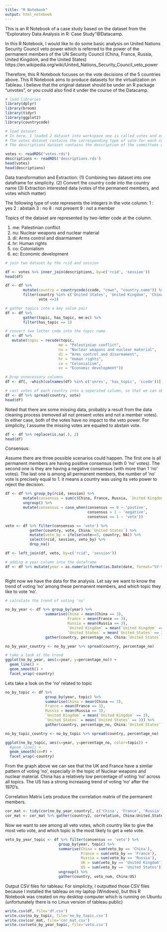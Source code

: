 ```yaml
---
title: "R Notebook"
output: html_notebook
---
```


This is an R Notebook of a case study based on the dataset from the "Exploratory Data Analysis in R: Case Study"@Datacamp.

In this R Notebook, I would like to do some basic analysis on United Nations Security Council veto power which is referred to the power of the permanent members of the UN Security Council (China, France, Russia, United Kingdom, and the United States)
https://en.wikipedia.org/wiki/United_Nations_Security_Council_veto_power

Therefore, this R Notebook focuses on the vote decisions of the 5 countries above. This R Notebook aims to produce datasets for the virtualization on Tableau. I believe that the original dataset should be under an R package "unvotes", or you could also find it under the course of the Datacamp.


```r
# load libraries
library(dplyr)
library(broom)
library(tidyr)
library(ggplot2)
library(countrycode)
```
```r
# load dataset
# In here, I loaded 2 dataset into workspace one is called votes and other is called descriptions.
# The votes dataset contains the corresponding type of vote for each country with given agenda id and session.
# The descriptions dataset contains the description of the committees with given agenda id and session

votes <- readRDS("votes.rds")
descriptions <- readRDS('descriptions.rds')
head(votes)
head(descriptions)
```

Data transformation and Extraction:
(1) Combining two dataset into one dataframe for simplicity.
(2) Convert the country code into the country name
(3) Extraction interested data (votes of the permanent members, and votes which matter)

The following type of vote represents the integers in the vote column:
1 : yes
2 : abstain
3 : no
8 : not present
9 : not a member

Topics of the dataset are represented by two-letter code at the column.

1. me: Palestinian conflict
2. nu: Nuclear weapons and nuclear material
3. di: Arms control and disarmament
4. hr: Human rights
5. co: Colonialism
6. ec: Economic development



```r
# join two dataset by the rcid and session

df <- votes %>% inner_join(descriptions, by=c('rcid', 'session'))
head(df)
```

```r
df <- df %>% 
        mutate(country = countrycode(ccode, "cown", "country.name")) %>%
        filter(country %in% c('United States', 'United Kingdom', 'China', 'Russia', 'France'), 
               vote <=3)

# gather topics into a key value pair 
df <- df %>% 
        gather(topic, has_topic, me:ec) %>% 
        filter(has_topic == 1)
```


```r
# convert two letter code into the topic name
df <- df %>%
   mutate(topic = recode(topic,
                        me = "Palestinian conflict",
                        nu = "Nuclear weapons and nuclear material",
                        di = "Arms control and disarmament",
                        hr = "Human rights",
                        co = "Colonialism",
                        ec = "Economic development"))

```


```r
# Drop unnecessary columns
df <- df[, -which(colnames(df) %in% c('unres', 'has_topic', 'ccode'))]
```


```r
# cast votes of each country into a seperated column, so that we can observe which country has performed the veto power
df <- df %>% spread(country, vote)
head(df)
```

Noted that there are some missing data, probably a result from the data cleaning process (removed all not present votes and not a member votes). In either case, both of the votes have no impact to the veto power. For simplicity, I assume the missing votes are equaled to abstain vote.

```r
df <- df %>% replace(is.na(.), 2)
head(df)
```

Consensus:

Assume there are three possible scenarios could happen. The first one is all permanent members are having positive consensus (with 0 'no' votes). The second one is they are having a negative consensus (with more than 1 'no' votes). The last one is among all permanent members, the number of 'no' vote is precisely equal to 1. it means a country was using its veto power to reject the decision.


```r
df <- df %>% group_by(rcid, session) %>%
        mutate(consensus = sum(c(China, France, Russia, `United Kingdom`, `United States`) == 3)) %>%
        ungroup() %>%
        mutate(consensus = case_when(consensus == 0 ~ 'postive',
                                     consensus > 1 ~ 'negative',
                                     consensus == 1 ~ 'veto'))
```
```r

veto <- df %>% filter(consensus == 'veto') %>% 
           gather(country, vote, China:`United States`) %>%
           mutate(veto_by = ifelse(vote==3, country, NA)) %>%
           select(rcid, session, veto_by) %>%
           drop_na()

df <- left_join(df, veto, by=c('rcid', 'session'))

# adding a year column into the dataframe
df <- df %>% mutate(year = as.numeric(format(as.Date(date, format="%Y-%m-%d"), "%Y")))
 
```

Right now we have the data for the analysis. 
Let say we want to know the trend of voting 'no' among these permanent members, and which topic they like to vote 'no'.

```r
# calculate the trend of voting 'no'

no_by_year <- df %>% group_by(year) %>%
                  summarise(China = mean(China == 3),
                            France = mean(France == 3),
                            Russia = mean(Russia == 3),
                            `United Kingdom` = mean(`United Kingdom` == 3),
                            `United States` = mean(`United States` == 3)) %>%
                  gather(country, percentage_no, China:`United States`)

no_by_year_country <- no_by_year %>% spread(country, percentage_no)

# take a look at the trend
ggplot(no_by_year, aes(x=year, y=percentage_no)) + 
  geom_line() + 
  geom_smooth() +
  facet_wrap(~country)

```

Lets take a look on the 'no' related to topic
```r

no_by_topic <- df %>% 
                  group_by(year, topic) %>%
                  summarise(China = mean(China == 3),
                  France = mean(France == 3),
                  Russia = mean(Russia == 3),
                  `United Kingdom` = mean(`United Kingdom` == 3),
                  `United States` = mean(`United States` == 3)) %>%
                  gather(country, percentage_no, China:`United States`)

no_by_topic_country <- no_by_topic %>% spread(country, percentage_no)

ggplot(no_by_topic, aes(x=year, y=percentage_no, color=topic)) + 
  #geom_line() + 
  geom_smooth(se=F) +
  facet_wrap(~country)

```

From the graph above we can see that the UK and France have a similar pattern of voting 'no', especially in the topic of Nuclear weapons and nuclear material. 
China has a relatively low percentage of voting 'no' across all topics.
The US has a strong increasing trend of voting 'no' after the 1970's.

Correlation Matrix
Lets produce the correlation matrix of the permanent members.
```r
cor_mat <- tidy(cor(no_by_year_country[, c('China', 'France', 'Russia', 'United Kingdom', 'United States')]))
cor_mat <- cor_mat %>% gather(country2, correlation, China:United.States)

```


Now we want to see among all veto votes, whcih country like to give the most veto vote, and which topic is the most likely to get a veto vote.

```r

veto_by_year_topic <- df %>% filter(consensus == 'veto') %>%
                        group_by(year, topic) %>%
                        summarise(China = sum(veto_by == 'China'),
                                  France = sum(veto_by == 'France'),
                                  Russia = sum(veto_by == 'Russia'),
                                  UK = sum(veto_by == 'United Kingdom'),
                                  US = sum(veto_by == 'United States')) %>%
                        ungroup() %>%
                        gather(country, veto_num, China:US)

```




Output CSV files for tableau:
For simplicity, I outputted those CSV files because I installed the tableau on my laptop (Windows), but this R Notebook was created on my desktop computer which is running on Ubuntu (unfortunately there is no Linux version of tableau public)

```r
write.csv(df, file='df.csv')
write.csv(no_by_topic, file='no_by_topic.csv')
write.csv(cor_mat, file='cor_mat.csv')
write.csv(veto_by_year_topic, file='veto.csv')
```








